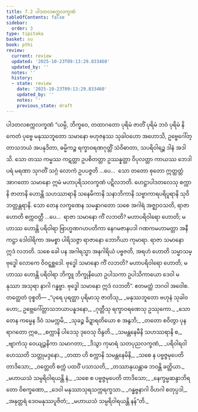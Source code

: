 ```yaml
---
title: 7.2 ပါဒတလစက္ကလက္ခဏံ
tableOfContents: false
sidebar:
  order: 3
type: tipitaka
basket: su
book: pthi
review:
  current: review
  updated: '2025-10-23T09:13:29.833460'
  updated_by: ''
  notes: ''
  history:
  - state: review
    date: '2025-10-23T09:13:29.833460'
    updated_by: ''
    notes: ''
    previous_state: draft
---
```



<ReviewStatus review={frontmatter.review} showDetails={true} />

<HypothesisAnnotation frontmatter={frontmatter} />

<DynamicBreadcrumb />

<Paragraph number="415" type="center" book="pthi">
<Emphasis>ပါဒတလစက္ကလက္ခဏံ</Emphasis>
</Paragraph>

<Division number="204" book="pthi" e="ch" v="8" p="121">

<Paragraph number="416" book="pthi">
“ယမ္ပိ, ဘိက္ခဝေ, တထာဂတော ပုရိမံ ဇာတိံ ပုရိမံ ဘဝံ ပုရိမံ နိကေတံ ပုဗ္ဗေ မနုဿဘူတော သမာနော ဗဟုဇနဿ သုခါဝဟော အဟောသိ, ဥဗ္ဗေဂေါ်တ္တာသဘယံ အပနုဒိတာ, ဓမ္မိကဉ္စ ရက္ခာဝရဏဂုတ္တိံ သံဝိဓာတာ, သပရိဝါရဉ္စ ဒါနံ အဒါသိ. သော တဿ ကမ္မဿ ကဋတ္တာ ဥပစိတတ္တာ ဥဿန္နတ္တာ ဝိပုလတ္တာ ကာယဿ ဘေဒါ ပရံ မရဏာ သုဂတိံ သဂ္ဂံ လောကံ ဥပပဇ္ဇတိ …ပေ…  သော တတော စုတော ဣတ္ထတ္တံ အာဂတော သမာနော ဣမံ မဟာပုရိသလက္ခဏံ ပဋိလဘတိ. ဟေဋ္ဌာပါဒတလေသု စက္ကာနိ ဇာတာနိ ဟောန္တိ သဟဿာရာနိ သနေမိကာနိ သနာဘိကာနိ သဗ္ဗာကာရပရိပူရာနိ သုဝိဘတ္တန္တရာနိ.
</Paragraph>

<Paragraph number="417" book="pthi">
သော တေန လက္ခဏေန သမန္နာဂတော သစေ အဂါရံ အဇ္ဈာဝသတိ, ရာဇာ ဟောတိ စက္ကဝတ္တီ …ပေ…  ရာဇာ သမာနော ကိံ လဘတိ? မဟာပရိဝါရော ဟောတိ; မဟာဿ ဟောန္တိ ပရိဝါရာ ဗြာဟ္မဏဂဟပတိကာ နေဂမဇာနပဒါ ဂဏကမဟာမတ္တာ အနီကဋ္ဌာ ဒေါဝါရိကာ အမစ္စာ ပါရိသဇ္ဇာ ရာဇာနော ဘောဂိယာ ကုမာရာ. ရာဇာ သမာနော ဣဒံ လဘတိ. သစေ ခေါ ပန အဂါရသ္မာ အနဂါရိယံ ပဗ္ဗဇတိ, အရဟံ ဟောတိ သမ္မာသမ္ဗုဒ္ဓေါ လောကေ ဝိဝဋ္ဋစ္ဆဒေါ. ဗုဒ္ဓေါ သမာနော ကိံ လဘတိ? မဟာပရိဝါရော ဟောတိ; မဟာဿ ဟောန္တိ ပရိဝါရာ ဘိက္ခူ ဘိက္ခုနိယော ဥပါသကာ ဥပါသိကာယော ဒေဝါ မနုဿာ အသုရာ နာဂါ ဂန္ဓဗ္ဗာ. ဗုဒ္ဓေါ သမာနော ဣဒံ လဘတိ”. ဧတမတ္ထံ ဘဂဝါ အဝေါစ.
</Paragraph>

</Division>
<Division number="205" book="pthi" e="ch" v="8" p="121">

<Paragraph number="418" book="pthi">
တတ္ထေတံ ဝုစ္စတိ—
</Paragraph>

<Paragraph number="419" type="verses" book="pthi">
_“ပုရေ ပုရတ္ထာ ပုရိမာသု ဇာတိသု,_  
_မနုဿဘူတော ဗဟုနံ သုခါဝဟော;_  
ဥဗ္ဘေဂေါ်တ္တာသဘယာပနူဒနော,_  
_ဂုတ္တီသု ရက္ခာဝရဏေသု ဥဿုကော._  

</Paragraph>

<Paragraph number="420" type="verses" book="pthi">
_သော တေန ကမ္မေန ဒိဝံ သမက္ကမိ,_  
_သုခဉ္စ ခိဍ္ဍာရတိယော စ အနွဘိ;_  
_တတော စဝိတွာ ပုနရာဂတော ဣဓ,_  
_စက္ကာနိ ပါဒေသု ဒုဝေသု ဝိန္ဒတိ._  

</Paragraph>

<Paragraph number="421" type="verses" book="pthi">
_သမန္တနေမီနိ သဟဿရာနိ စ,_  
_ဗျာကံသု ဝေယျဉ္ဇနိကာ သမာဂတာ;_  
_ဒိသွာ ကုမာရံ သတပုညလက္ခဏံ,_  
_ပရိဝါရဝါ ဟေဿတိ သတ္တုမဒ္ဒနော._  

</Paragraph>

<Paragraph number="422" type="verses" book="pthi">
_တထာ ဟိ စက္ကာနိ သမန္တနေမိနိ,_  
_သစေ န ပဗ္ဗဇ္ဇမုပေတိ တာဒိသော;_  
_ဝတ္တေတိ စက္ကံ ပထဝိံ ပသာသတိ,_  
_တဿာနုယန္တာဓ ဘဝန္တိ ခတ္တိယာ._  

</Paragraph>

<Paragraph number="423" type="verses" book="pthi">
_မဟာယသံ သမ္ပရိဝါရယန္တိ နံ,_  
_သစေ စ ပဗ္ဗဇ္ဇမုပေတိ တာဒိသော;_  
_နေက္ခမ္မဆန္ဒာဘိရတော ဝိစက္ခဏော,_  
_ဒေဝါ မနုဿာသုရသက္ကရက္ခသာ._  

</Paragraph>

<Paragraph number="424" type="verses" book="pthi">
_ဂန္ဓဗ္ဗနာဂါ ဝိဟဂါ စတုပ္ပဒါ,_  
_အနုတ္တရံ ဒေဝမနုဿပူဇိတံ;_  
_မဟာယသံ သမ္ပရိဝါရယန္တိ နန်”တိ._
</Paragraph>
</Division>